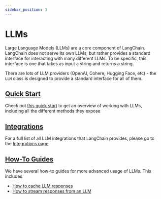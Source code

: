 ```yaml
---
sidebar_position: 3
---
```


# LLMs

Large Language Models (LLMs) are a core component of LangChain.
LangChain does not serve its own LLMs, but rather provides a standard interface for interacting with many different LLMs. To be specific, this interface is one that takes as input a string and returns a string.

There are lots of LLM providers (OpenAI, Cohere, Hugging Face, etc) - the `LLM` class is designed to provide a standard interface for all of them.

## [Quick Start](./quick_start)

Check out [this quick start](./quick_start) to get an overview of working with LLMs, including all the different methods they expose

## [Integrations](/docs/integrations/llms/)

For a full list of all LLM integrations that LangChain provides, please go to the [Integrations page](/docs/integrations/llms/)

## [How-To Guides](./how_to)

We have several how-to guides for more advanced usage of LLMs.
This includes:

- [How to cache LLM responses](./how_to/llm_caching)
- [How to stream responses from an LLM](./how_to/streaming_llm)
